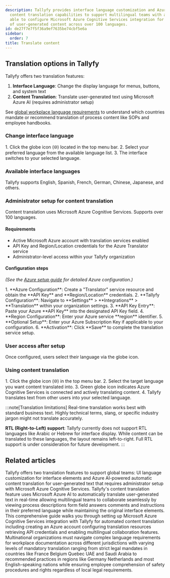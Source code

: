 ```yaml
---
description: Tallyfy provides interface language customization and Azure AI-powered
  content translation capabilities to support multilingual teams with administrators
  able to configure Microsoft Azure Cognitive Services integration for real-time translation
  of user-generated content across over 100 languages.
id: de27f7e7f5f36a9ef7635be74cbf5e6a
sidebar:
  order: 7
title: Translate content
---
```



## Translation options in Tallyfy

Tallyfy offers two translation features:

1.  **Interface Language**: Change the display language for menus, buttons, and system text
2.  **Content Translation**: Translate user-generated text using Microsoft Azure AI (requires administrator setup)

See [global workplace language requirements](/products/pro/integrations/azure-translation/global-workplace-language-requirements/) to understand which countries mandate or recommend translation of process content like SOPs and employee handbooks.

### Change interface language

<Steps>
1. Click the globe icon (🌐) located in the top menu bar.
2. Select your preferred language from the available language list.
3. The interface switches to your selected language.
</Steps>

### Available interface languages

Tallyfy supports English, Spanish, French, German, Chinese, Japanese, and others.

### Administrator setup for content translation

Content translation uses Microsoft Azure Cognitive Services. Supports over 100 languages.

#### Requirements

*   Active Microsoft Azure account with translation services enabled
*   API Key and Region/Location credentials for the Azure Translator service
*   Administrator-level access within your Tallyfy organization

#### Configuration steps
*(See the [Azure setup guide](/products/pro/integrations/azure-translation/how-to-set-up-azure-cognitive-ai-integration/) for detailed Azure configuration.)*

<Steps>
1.  **Azure Configuration**: Create a "Translator" service resource and obtain the **API Key** and **Region/Location** credentials.
2.  **Tallyfy Configuration**: Navigate to **Settings** > **Integrations** > **Translation** within your organization settings.
3.  **API Key Entry**: Paste your Azure **API Key** into the designated API Key field.
4.  **Region Configuration**: Enter your Azure service **region** identifier.
5.  **Optional Setup**: Enter your Azure Subscription Key if applicable to your configuration.
6.  **Activation**: Click **Save** to complete the translation service setup.
</Steps>

### User access after setup

Once configured, users select their language via the globe icon.

### Using content translation

<Steps>
1. Click the globe icon (🌐) in the top menu bar.
2. Select the target language you want content translated into.
3. Green globe icon indicates Azure Cognitive Services is connected and actively translating content.
4. Tallyfy translates text from other users into your selected language.
</Steps>

:::note[Translation limitations]
Real-time translation works best with standard business text. Highly technical terms, slang, or specific industry jargon might not translate accurately.

**RTL (Right-to-Left) support**: Tallyfy currently does not support RTL languages like Arabic or Hebrew for interface display. While content can be translated to these languages, the layout remains left-to-right. Full RTL support is under consideration for future development.
:::


## Related articles
<CardGrid>
<LinkTitleCard header="<b>Integrations > Azure translation services</b>" href="/products/pro/integrations/azure-translation/" > Tallyfy offers two translation features to support global teams: UI language customization for interface elements and Azure AI-powered automatic content translation for user-generated text that requires administrator setup with Microsoft Azure Cognitive Services. </LinkTitleCard>
<LinkTitleCard header="<b>Azure Translation > How to use content translation</b>" href="/products/pro/integrations/azure-translation/how-to-use-content-translation/" > Tallyfy's content translation feature uses Microsoft Azure AI to automatically translate user-generated text in real-time allowing multilingual teams to collaborate seamlessly by viewing process descriptions form field answers comments and instructions in their preferred language while maintaining the original interface elements. </LinkTitleCard>
<LinkTitleCard header="<b>Azure Translation > How to set up Azure Cognitive AI integration</b>" href="/products/pro/integrations/azure-translation/how-to-set-up-azure-cognitive-ai-integration/" > This comprehensive guide walks you through setting up Microsoft Azure Cognitive Services integration with Tallyfy for automated content translation including creating an Azure account configuring translation resources retrieving API credentials and enabling multilingual collaboration features. </LinkTitleCard>
<LinkTitleCard header="<b>Azure Translation > Translation requirements for process documentation</b>" href="/products/pro/integrations/azure-translation/global-workplace-language-requirements/" > Multinational organizations must navigate complex language requirements for workplace documentation across different jurisdictions with varying levels of mandatory translation ranging from strict legal mandates in countries like France Belgium Quebec UAE and Saudi Arabia to recommended practices in regions like Germany Netherlands and most English-speaking nations while ensuring employee comprehension of safety procedures and rights regardless of local legal requirements. </LinkTitleCard>
</CardGrid>